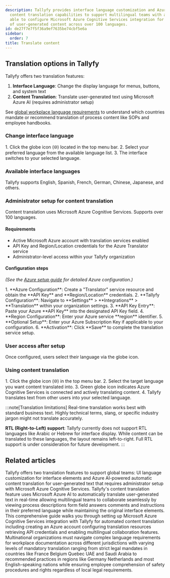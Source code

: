 ```yaml
---
description: Tallyfy provides interface language customization and Azure AI-powered
  content translation capabilities to support multilingual teams with administrators
  able to configure Microsoft Azure Cognitive Services integration for real-time translation
  of user-generated content across over 100 languages.
id: de27f7e7f5f36a9ef7635be74cbf5e6a
sidebar:
  order: 7
title: Translate content
---
```



## Translation options in Tallyfy

Tallyfy offers two translation features:

1.  **Interface Language**: Change the display language for menus, buttons, and system text
2.  **Content Translation**: Translate user-generated text using Microsoft Azure AI (requires administrator setup)

See [global workplace language requirements](/products/pro/integrations/azure-translation/global-workplace-language-requirements/) to understand which countries mandate or recommend translation of process content like SOPs and employee handbooks.

### Change interface language

<Steps>
1. Click the globe icon (🌐) located in the top menu bar.
2. Select your preferred language from the available language list.
3. The interface switches to your selected language.
</Steps>

### Available interface languages

Tallyfy supports English, Spanish, French, German, Chinese, Japanese, and others.

### Administrator setup for content translation

Content translation uses Microsoft Azure Cognitive Services. Supports over 100 languages.

#### Requirements

*   Active Microsoft Azure account with translation services enabled
*   API Key and Region/Location credentials for the Azure Translator service
*   Administrator-level access within your Tallyfy organization

#### Configuration steps
*(See the [Azure setup guide](/products/pro/integrations/azure-translation/how-to-set-up-azure-cognitive-ai-integration/) for detailed Azure configuration.)*

<Steps>
1.  **Azure Configuration**: Create a "Translator" service resource and obtain the **API Key** and **Region/Location** credentials.
2.  **Tallyfy Configuration**: Navigate to **Settings** > **Integrations** > **Translation** within your organization settings.
3.  **API Key Entry**: Paste your Azure **API Key** into the designated API Key field.
4.  **Region Configuration**: Enter your Azure service **region** identifier.
5.  **Optional Setup**: Enter your Azure Subscription Key if applicable to your configuration.
6.  **Activation**: Click **Save** to complete the translation service setup.
</Steps>

### User access after setup

Once configured, users select their language via the globe icon.

### Using content translation

<Steps>
1. Click the globe icon (🌐) in the top menu bar.
2. Select the target language you want content translated into.
3. Green globe icon indicates Azure Cognitive Services is connected and actively translating content.
4. Tallyfy translates text from other users into your selected language.
</Steps>

:::note[Translation limitations]
Real-time translation works best with standard business text. Highly technical terms, slang, or specific industry jargon might not translate accurately.

**RTL (Right-to-Left) support**: Tallyfy currently does not support RTL languages like Arabic or Hebrew for interface display. While content can be translated to these languages, the layout remains left-to-right. Full RTL support is under consideration for future development.
:::


## Related articles
<CardGrid>
<LinkTitleCard header="<b>Integrations > Azure translation services</b>" href="/products/pro/integrations/azure-translation/" > Tallyfy offers two translation features to support global teams: UI language customization for interface elements and Azure AI-powered automatic content translation for user-generated text that requires administrator setup with Microsoft Azure Cognitive Services. </LinkTitleCard>
<LinkTitleCard header="<b>Azure Translation > How to use content translation</b>" href="/products/pro/integrations/azure-translation/how-to-use-content-translation/" > Tallyfy's content translation feature uses Microsoft Azure AI to automatically translate user-generated text in real-time allowing multilingual teams to collaborate seamlessly by viewing process descriptions form field answers comments and instructions in their preferred language while maintaining the original interface elements. </LinkTitleCard>
<LinkTitleCard header="<b>Azure Translation > How to set up Azure Cognitive AI integration</b>" href="/products/pro/integrations/azure-translation/how-to-set-up-azure-cognitive-ai-integration/" > This comprehensive guide walks you through setting up Microsoft Azure Cognitive Services integration with Tallyfy for automated content translation including creating an Azure account configuring translation resources retrieving API credentials and enabling multilingual collaboration features. </LinkTitleCard>
<LinkTitleCard header="<b>Azure Translation > Translation requirements for process documentation</b>" href="/products/pro/integrations/azure-translation/global-workplace-language-requirements/" > Multinational organizations must navigate complex language requirements for workplace documentation across different jurisdictions with varying levels of mandatory translation ranging from strict legal mandates in countries like France Belgium Quebec UAE and Saudi Arabia to recommended practices in regions like Germany Netherlands and most English-speaking nations while ensuring employee comprehension of safety procedures and rights regardless of local legal requirements. </LinkTitleCard>
</CardGrid>